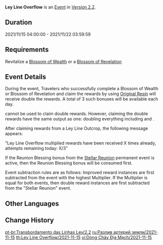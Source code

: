 {{Event
|name              = Ley Line Overflow 2021-11-15
|image             = Ley Line Overflow.png
|type              = In-Game
|time_known        = yes
|time_start        = 2021-11-15 04:00:00
|time_end          = 2021-11-22 03:59:59
|link              = 
}}
{{Description|The flow of experience and gold within the ley lines has been notable of late...<br />Use the power of Original Resin to make Blossoms of Wealth and Blossoms of Revelation bloom brilliantly, and bring forth shining [[Mora]] and forerunners' experiences into the world.}}
'''Ley Line Overflow''' is an [[Event]] in [[Version 2.2]].

==Duration==
2021/11/15 04:00:00 - 2021/11/22 03:59:59

==Requirements==
Revitalize a [[Blossom of Wealth]] or a [[Blossom of Revelation]]

==Event Details==
During the event, Travelers who successfully complete a Blossom of Wealth or Blossom of Revelation and claim the rewards by using [[Original Resin]] will receive double the rewards. A total of 3 such bonuses will be available each day.

{{Item|Condensed Resin|30}} cannot be used to claim double rewards. However, claiming the double rewards have the same output as one: doubling everything including {{Item|Companionship EXP|30}} and {{Item|Adventure EXP|30}}.

After claiming rewards from a Ley Line Outcrop, the following message appears:

"Ley Line Overflow multiplied rewards have been received X times already, attempts remaining today: X/3"

If the Reunion Blessing bonus from the [[Stellar Reunion]] permanent event is active, then the Reunion Blessing bonus will be consumed first.

Event subtraction rules are as follows: Improved reward instances are first subtracted from the event with the highest Multiplier. If the Multiplier is equal for both events, then double reward instances are first subtracted  from the "Stellar Reunion" event.

==Other Languages==
{{Transclude|Ley Line Overflow|Other Languages}}

==Change History==
{{Change History|2.2}}

[[pt-br:Transbordamento das Linhas Ley/2.2]]
[[ru:Разлив артерий земли/2021-11-15]]
[[th:Ley Line Overflow/2021-11-15]]
[[vi:Dòng Chảy Địa Mạch/2021-11-15]]